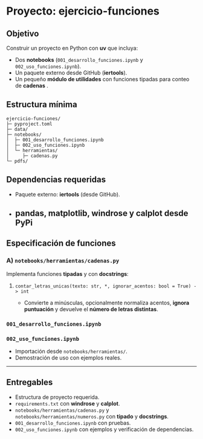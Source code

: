 
# Proyecto: ejercicio-funciones

## Objetivo

Construir un proyecto en Python con **uv** que incluya:

* Dos **notebooks** (`001_desarrollo_funciones.ipynb` y `002_uso_funciones.ipynb`).
* Un paquete externo desde GitHub (**iertools**).
* Un pequeño **módulo de utilidades** con funciones tipadas para conteo de **cadenas** .

## Estructura mínima

```
ejercicio-funciones/
├─ pyproject.toml
├─ data/
├─ notebooks/
│  ├─ 001_desarrollo_funciones.ipynb
│  ├─ 002_uso_funciones.ipynb
│  └─ herramientas/
│     ├─ cadenas.py
└─ pdfs/
```

## Dependencias requeridas

* Paquete externo: **iertools** (desde GitHub).
* pandas, matplotlib, windrose y calplot desde PyPi
---

## Especificación de funciones

### A) `notebooks/herramientas/cadenas.py`

Implementa funciones **tipadas** y con **docstrings**:

1. `contar_letras_unicas(texto: str, *, ignorar_acentos: bool = True) -> int`

   * Convierte a minúsculas, opcionalmente normaliza acentos, **ignora puntuación** y devuelve el **número de letras distintas**.


### `001_desarrollo_funciones.ipynb`


### `002_uso_funciones.ipynb`

* Importación desde `notebooks/herramientas/`.
* Demostración de uso con ejemplos reales.

---

## Entregables

* Estructura de proyecto requerida.
* `requirements.txt` con **windrose** y **calplot**.
* `notebooks/herramientas/cadenas.py` y `notebooks/herramientas/numeros.py` con **tipado** y **docstrings**.
* `001_desarrollo_funciones.ipynb` con pruebas.
* `002_uso_funciones.ipynb` con ejemplos y verificación de dependencias.
